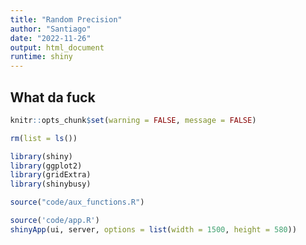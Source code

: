 ```yaml
---
title: "Random Precision"
author: "Santiago"
date: "2022-11-26"
output: html_document
runtime: shiny
---
```


\usepackage{mathtools}

<style>
body {
display: inline-block;
text-align: justify;
margin: 0px auto;
}
</style>

## What da fuck

```r
knitr::opts_chunk$set(warning = FALSE, message = FALSE) 

rm(list = ls())

library(shiny)
library(ggplot2)
library(gridExtra)
library(shinybusy)

source("code/aux_functions.R")
```

```r
source('code/app.R')
shinyApp(ui, server, options = list(width = 1500, height = 580))
```

